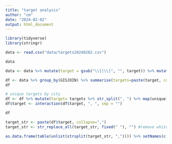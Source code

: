 ```yaml
---
title: "target analysis"
author: "cm"
date: "2024-02-02"
output: html_document
---
```

```r
library(tidyverse)
library(stringr)
```
```r
data <- read.csv("data/targets20240202.csv")
```

```r
data
```
```r
data <- data %>% mutate(target = gsub("\\[|\\]", "", target)) %>% mutate(target = gsub("\'", "", target)) #remove []and''
```

```r
df <- data %>% group_by(GISJOIN) %>% summarise(targets=paste(target, collapse=", "))
df
```

```r
# unique targets by city
df <- df %>% mutate(target= targets %>% str_split(", ") %>% map(unique) %>% map_chr(paste, collapse=", "))
df$target <- interaction(df$target, ", ", sep = "")
```
```r
df
```
```r
target_str <- paste(df$target, collapse=",")
target_str <- str_replace_all(target_str, fixed(" "), "") #remove white space
```

```r
as.data.frame(table(unlist(strsplit(target_str, ",")))) %>% setNames(c("target", "count")) %>% mutate(pct=count/397*100) %>% arrange(count) 
```


